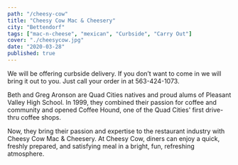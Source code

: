 ```yaml
---
path: "/cheesy-cow"
title: "Cheesy Cow Mac & Cheesery"
city: "Bettendorf"
tags: ["mac-n-cheese", "mexican", "Curbside", "Carry Out"]
cover: "./cheesycow.jpg"
date: "2020-03-28"
published: true
---
```



We will be offering curbside delivery. If you don’t want to come in we will bring it out to you. Just call your order in at 563-424-1073.

Beth and Greg Aronson are Quad Cities natives and proud alums of Pleasant Valley High School. In 1999, they combined their passion for coffee and community and opened Coffee Hound, one of the Quad Cities' first drive-thru coffee shops.

Now, they bring their passion and expertise to the restaurant industry with Cheesy Cow Mac & Cheesery. At Cheesy Cow, diners can enjoy a quick, freshly prepared, and satisfying meal in a bright, fun, refreshing atmosphere.
